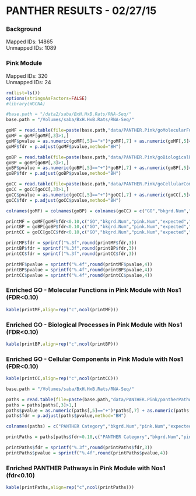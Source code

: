 PANTHER RESULTS - 02/27/15
==========================
### Background
Mapped IDs:   14865  
Unmapped IDs: 	1089  

### Pink Module  
Mapped IDs: 	320  
Unmapped IDs: 	24  

```r
rm(list=ls())
options(stringsAsFactors=FALSE)
#library(WGCNA)

#base.path = "/data2/saba/BxH.HxB.Rats/RNA-Seq/"
base.path = "/Volumes/saba/BxH.HxB.Rats/RNA-Seq/"

goMF = read.table(file=paste(base.path,"data/PANTHER.Pink/goMolecularFunction.27Feb15.txt",sep=""),sep="\t",skip=5,fill=TRUE,header=TRUE)
goMF = goMF[goMF[,3]>1,]
goMF$pvalue = as.numeric(goMF[,5]=="+")*goMF[,7] + as.numeric(goMF[,5]=="-")*(1-goMF[,7])
goMF$fdr = p.adjust(goMF$pvalue,method="BH")

goBP = read.table(file=paste(base.path,"data/PANTHER.Pink/goBiologicalProcesses.27Feb15.txt",sep=""),sep="\t",skip=5,fill=TRUE,header=TRUE)
goBP = goBP[goBP[,3]>1,]
goBP$pvalue = as.numeric(goBP[,5]=="+")*goBP[,7] + as.numeric(goBP[,5]=="-")*(1-goBP[,7])
goBP$fdr = p.adjust(goBP$pvalue,method="BH")

goCC = read.table(file=paste(base.path,"data/PANTHER.Pink/goCellularComponent.27Feb15.txt",sep=""),sep="\t",skip=5,fill=TRUE,header=TRUE)
goCC = goCC[goCC[,3]>1,]
goCC$pvalue = as.numeric(goCC[,5]=="+")*goCC[,7] + as.numeric(goCC[,5]=="-")*(1-goCC[,7])
goCC$fdr = p.adjust(goCC$pvalue,method="BH")

colnames(goMF) = colnames(goBP) = colnames(goCC) = c("GO","bkgrd.Num","pink.Num","expected","direction","foldEnrich","two.sided.p","pvalue","fdr")

printMF = goMF[goMF$fdr<0.10,c("GO","bkgrd.Num","pink.Num","expected","foldEnrich","pvalue","fdr")]
printBP = goBP[goBP$fdr<0.10,c("GO","bkgrd.Num","pink.Num","expected","foldEnrich","pvalue","fdr")]
printCC = goCC[goCC$fdr<0.10,c("GO","bkgrd.Num","pink.Num","expected","foldEnrich","pvalue","fdr")]

printMF$fdr = sprintf("%.3f",round(printMF$fdr,3))
printBP$fdr = sprintf("%.3f",round(printBP$fdr,3))
printCC$fdr = sprintf("%.3f",round(printCC$fdr,3))

printMF$pvalue = sprintf("%.4f",round(printMF$pvalue,4))
printBP$pvalue = sprintf("%.4f",round(printBP$pvalue,4))
printCC$pvalue = sprintf("%.4f",round(printCC$pvalue,4))
```

### Enriched GO - Molecular Functions in Pink Module with Nos1 (FDR<0.10)
```r
kable(printMF,align=rep("c",ncol(printMF)))
```

### Enriched GO - Biological Processes in Pink Module with Nos1 (FDR<0.10)
```r
kable(printBP,align=rep("c",ncol(printBP)))
```

### Enriched GO - Cellular Components in Pink Module with Nos1 (FDR<0.10)
```r
kable(printCC,align=rep("c",ncol(printCC)))
```


```r
base.path = "/Volumes/saba/BxH.HxB.Rats/RNA-Seq/"

paths = read.table(file=paste(base.path,"data/PANTHER.Pink/pantherPathway.pink.27Feb15.txt",sep=""),sep="\t",skip=5,fill=TRUE,header=TRUE)
paths = paths[paths[,3]>1,]
paths$pvalue = as.numeric(paths[,5]=="+")*paths[,7] + as.numeric(paths[,5]=="-")*(1-paths[,7])
paths$fdr = p.adjust(paths$pvalue,method="BH")

colnames(paths) = c("PANTHER Category","bkgrd.Num","pink.Num","expected","direction","foldEnrich","two.sided.p","pvalue","fdr")

printPaths = paths[paths$fdr<0.10,c("PANTHER Category","bkgrd.Num","pink.Num","expected","foldEnrich","pvalue","fdr")]

printPaths$fdr = sprintf("%.3f",round(printPaths$fdr,3))
printPaths$pvalue = sprintf("%.4f",round(printPaths$pvalue,4))
```

### Enriched PANTHER Pathways in Pink Module with Nos1 (fdr<0.10)
```r
kable(printPaths,align=rep("c",ncol(printPaths)))
```









